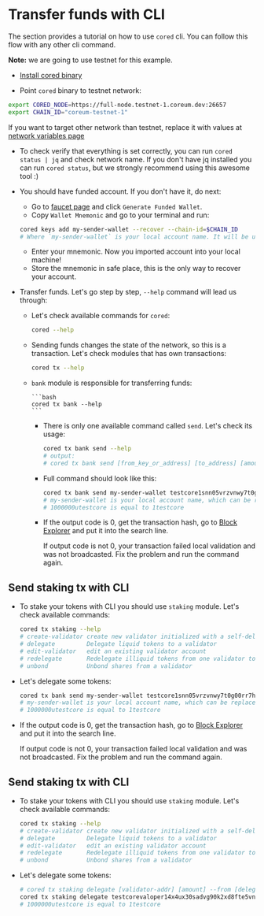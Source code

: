 # Transfer funds with CLI

The section provides a tutorial on how to use `cored` cli. You can follow this flow with any other
cli command.

**Note:** we are going to use testnet for this example.

-   [Install cored binary](../cored.md)

-   Point `cored` binary to testnet network:

```bash
export CORED_NODE=https://full-node.testnet-1.coreum.dev:26657
export CHAIN_ID="coreum-testnet-1"
```

If you want to target other network than testnet, replace it with values at [network variables page](../network-variables.md)

  * To check verify that everything is set correctly, you can run `cored status | jq` and check network name.
    If you don't have jq installed you can run `cored status`, but we strongly recommend using this awesome tool :)

* You should have funded account. If you don't have it, do next:
  * Go to [faucet page](../../tools-ecosystem/faucet.md) and click `Generate Funded Wallet`.
  * Copy `Wallet Mnemonic` and go to your terminal and run:
  ```bash
  cored keys add my-sender-wallet --recover --chain-id=$CHAIN_ID
  # Where `my-sender-wallet` is your local account name. It will be used later.
  ```
  * Enter your mnemonic. Now you imported account into your local machine!
  * Store the mnemonic in safe place, this is the only way to recover your account.

* Transfer funds. Let's go step by step, `--help` command will lead us through:
  * Let's check available commands for `cored`:
    ```bash
    cored --help
    ```
  * Sending funds changes the state of the network, so this is a transaction. Let's check modules that has own transactions:
    ```bash
    cored tx --help
    ```

  * `bank` module is responsible for transferring funds:

        ```bash
        cored tx bank --help
        ```

    -   There is only one available command called `send`. Let's check its usage:

        ```bash
        cored tx bank send --help
        # output:
        # cored tx bank send [from_key_or_address] [to_address] [amount] [flags]
        ```

    -   Full command should look like this:

        ```bash
        cored tx bank send my-sender-wallet testcore1snn05vrzvnwy7t0g00rr7hva63hmwxuuv7nrj0 1000000utestcore --node=$CORED_NODE --chain-id=$CHAIN_ID
        # my-sender-wallet is your local account name, which can be replaced by an address.
        # 1000000utestcore is equal to 1testcore
        ```

    -   If the output code is 0, get the transaction hash, go to
        [Block Explorer](../../tools-ecosystem/block-explorer.md) and put it into the search line.

        If output code is not 0, your transaction failed local validation and was not broadcasted.
        Fix the problem and run the command again.

## Send staking tx with CLI

-   To stake your tokens with CLI you should use `staking` module. Let's check available commands:

    ```bash
    cored tx staking --help
    # create-validator create new validator initialized with a self-delegation to it
    # delegate         Delegate liquid tokens to a validator
    # edit-validator   edit an existing validator account
    # redelegate       Redelegate illiquid tokens from one validator to another
    # unbond           Unbond shares from a validator
    ```

-   Let's delegate some tokens:
    ```bash
    cored tx bank send my-sender-wallet testcore1snn05vrzvnwy7t0g00rr7hva63hmwxuuv7nrj0 1000000utestcore --node=$CORED_NODE --chain-id=$CHAIN_ID
    # my-sender-wallet is your local account name, which can be replaced by an address.
    # 1000000utestcore is equal to 1testcore
    ```

  * If the output code is 0, get the transaction hash, go to [Block Explorer](../../tools-ecosystem/block-explorer.md) and put it into the search line.

    If output code is not 0, your transaction failed local validation and was not broadcasted. Fix the problem and run the command again.

## Send staking tx with CLI

* To stake your tokens with CLI you should use `staking` module. Let's check available commands:
  ```bash
  cored tx staking --help
  # create-validator create new validator initialized with a self-delegation to it
  # delegate         Delegate liquid tokens to a validator
  # edit-validator   edit an existing validator account
  # redelegate       Redelegate illiquid tokens from one validator to another
  # unbond           Unbond shares from a validator
  ```

* Let's delegate some tokens:
  ```bash
  # cored tx staking delegate [validator-addr] [amount] --from [delegator-addr] [flags]
  cored tx staking delegate testcorevaloper14x4ux30sadvg90k2xd8fte5vnhhh0uvkxf4rgm 1000000utestcore --from testcore1q07ldrjnr8xtsy3rz82yxqcdrffu3uw3daslrw --node=$CORED_NODE --chain-id=$CHAIN_ID
  # 1000000utestcore is equal to 1testcore
  ```
